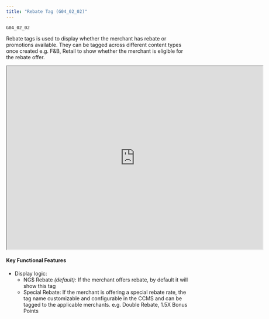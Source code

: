 ```yaml
---
title: "Rebate Tag (G04_02_02)"
---
```


```
G04_02_02
```

Rebate tags is used to display whether the merchant has rebate or promotions available. They can be tagged across different content types once created e.g. F&B, Retail to show whether the merchant is eligible for the rebate offer.

<iframe allowfullscreen allow="autoplay; fullscreen; clipboard-write" width="700" height="500" src="https://www.figma.com/embed?embed_host=share&url=https://www.figma.com/design/dogOPeGxUe0sjpG2jGnayE/NG-MP-UI-Phase-1?node-id=2780-85491&t=iw32LYd6XxVswo2X-4" ></iframe>

#### **Key Functional Features**
- Display logic:
    - NG$ Rebate _(default)_: If the merchant offers rebate, by default it will show this tag
    - Special Rebate: If the merchant is offering a special rebate rate, the tag name customizable and configurable in the CCMS and can be tagged to the applicable merchants. e.g. Double Rebate, 1.5X Bonus Points